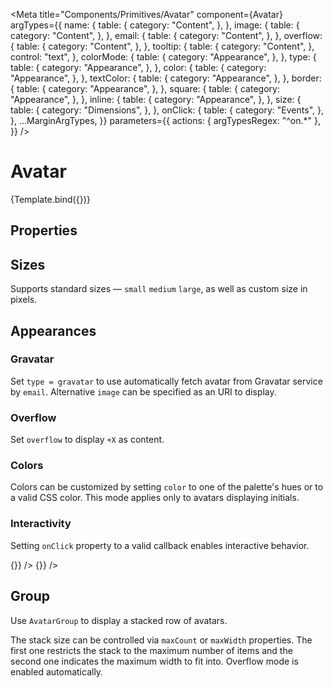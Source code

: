 
<Meta
  title="Components/Primitives/Avatar"
  component={Avatar}
  argTypes={{
    name: {
      table: {
        category: "Content",
      },
    },
    image: {
      table: {
        category: "Content",
      },
    },
    email: {
      table: {
        category: "Content",
      },
    },
    overflow: {
      table: {
        category: "Content",
      },
    },
    tooltip: {
      table: {
        category: "Content",
      },
      control: "text",
    },
    colorMode: {
      table: {
        category: "Appearance",
      },
    },
    type: {
      table: {
        category: "Appearance",
      },
    },
    color: {
      table: {
        category: "Appearance",
      },
    },
    textColor: {
      table: {
        category: "Appearance",
      },
    },
    border: {
      table: {
        category: "Appearance",
      },
    },
    square: {
      table: {
        category: "Appearance",
      },
    },
    inline: {
      table: {
        category: "Appearance",
      },
    },
    size: {
      table: {
        category: "Dimensions",
      },
    },
    onClick: {
      table: {
        category: "Events",
      },
    },
    ...MarginArgTypes,
  }}
  parameters={{
    actions: { argTypesRegex: "^on.*" },
  }}
/>


# Avatar

<Description of={Avatar} />

<Canvas withSource="none">
  <Story name="Basic" args={{ name: "Oleg Grodzevich" }}>
    {Template.bind({})}
  </Story>
</Canvas>

## Properties

<ArgsTable story="Basic" />

## Sizes

Supports standard sizes — `small` `medium` `large`, as well as custom size in pixels.

<Canvas>
  <Story
    name="Sizes"
    parameters={{
      backgrounds: {
        default: "dark",
      },
    }}>
    <Avatar inline name="Oleg Grodzevich" size="small" />
    <Avatar inline name="Oleg Grodzevich" marginLeft={16} size="default" />
    <Avatar inline name="Oleg Grodzevich" marginLeft={16} size="large" />
    <Avatar inline name="Oleg Grodzevich" marginLeft={16} size={64} />
    <Avatar inline name="Oleg Grodzevich" marginLeft={16} size="small" square />
    <Avatar inline name="Oleg Grodzevich" marginLeft={16} size="default" square />
    <Avatar inline name="Oleg Grodzevich" marginLeft={16} size="large" square />
    <Avatar inline name="Oleg Grodzevich" marginLeft={16} size={64} square />
  </Story>
</Canvas>

## Appearances

### Gravatar

Set `type = gravatar` to use automatically fetch avatar from Gravatar service by `email`.
Alternative `image` can be specified as an URI to display.

<Canvas>
  <Story
    name="Gravatar"
    parameters={{
      backgrounds: {
        default: "dark",
      },
    }}>
    <Avatar type="gravatar" email="oleg.grodzevich@gmail.com" inline />
    <Avatar
      type="gravatar"
      email="oleg.grodzevich@gmail.com"
      inline
      marginLeft={16}
      size="large"
      tooltip="Oleg Grodzevich"
    />
    <Avatar type="gravatar" email="oleg.grodzevich@gmail.com" inline marginLeft={16} square />
    <Avatar
      type="gravatar"
      email="oleg.grodzevich@gmail.com"
      inline
      marginLeft={16}
      size="large"
      tooltip="Oleg Grodzevich"
      square
    />
  </Story>
</Canvas>

### Overflow

Set `overflow` to display `+X` as content.

<Canvas>
  <Story
    name="Overflow"
    parameters={{
      backgrounds: {
        default: "dark",
      },
    }}>
    <Avatar overflow={8} inline size="small" />
    <Avatar overflow={8} inline size="medium" marginLeft={16} />
    <Avatar overflow={8} inline size="large" marginLeft={16} />
    <Avatar overflow={8} inline size="small" marginLeft={16} square />
    <Avatar overflow={8} inline size="medium" marginLeft={16} square />
    <Avatar overflow={8} inline size="large" marginLeft={16} square />
  </Story>
</Canvas>

### Colors

Colors can be customized by setting `color` to one of the palette's hues or to a valid CSS color.
This mode applies only to avatars displaying initials.

<Canvas>
  <Story name="Colors">
    <Avatar name="Oleg Grodzevich" inline size="large" color="red" />
    <Avatar name="Oleg Grodzevich" inline size="large" marginLeft={16} color="orange" />
    <Avatar name="Oleg Grodzevich" inline size="large" marginLeft={16} color="yellow" />
    <Avatar name="Oleg Grodzevich" inline size="large" marginLeft={16} color="green" />
    <Avatar name="Oleg Grodzevich" inline size="large" marginLeft={16} color="teal" />
    <Avatar name="Oleg Grodzevich" inline size="large" marginLeft={16} color="blue" />
    <Avatar name="Oleg Grodzevich" inline size="large" marginLeft={16} color="indigo" />
    <Avatar name="Oleg Grodzevich" inline size="large" marginLeft={16} color="purple" />
    <Avatar
      name="Oleg Grodzevich"
      inline
      size="large"
      marginLeft={16}
      color="linear-gradient(45deg, #3B00B1, #A99BFF)"
    />
  </Story>
</Canvas>

### Interactivity

Setting `onClick` property to a valid callback enables interactive behavior.

<Canvas>
  <Story name="Interactivity">
    <Avatar name="Oleg Grodzevich" inline size="large" onClick={() => {}} />
    <Avatar name="Oleg Grodzevich" inline size="large" marginLeft={16} color="orange" onClick={() => {}} />
  </Story>
</Canvas>

## Group

Use `AvatarGroup` to display a stacked row of avatars.

<Canvas>
  <Story name="Group">
    <AvatarGroup size="small">
      <Avatar type="gravatar" email="oleg.grodzevich@gmail.com" />
      <Avatar name="Oleg Grodzevich" />
      <Avatar name="Iryna Zolotarenko" color="red" />
      <Avatar name="Alice" color="green" />
      <Avatar name="Bob" color="blue" />
    </AvatarGroup>
    <AvatarGroup size="medium" marginTop={16}>
      <Avatar type="gravatar" email="oleg.grodzevich@gmail.com" />
      <Avatar name="Oleg Grodzevich" />
      <Avatar name="Iryna Zolotarenko" color="red" />
      <Avatar name="Alice" color="green" />
      <Avatar name="Bob" color="blue" />
    </AvatarGroup>
    <AvatarGroup size="large" marginTop={16}>
      <Avatar type="gravatar" email="oleg.grodzevich@gmail.com" />
      <Avatar name="Oleg Grodzevich" />
      <Avatar name="Iryna Zolotarenko" color="red" />
      <Avatar name="Alice" color="green" />
      <Avatar name="Bob" color="blue" />
    </AvatarGroup>
  </Story>
</Canvas>

The stack size can be controlled via `maxCount` or `maxWidth` properties. The first one restricts the stack to the maximum number of items and the second one indicates the maximum width to fit into. Overflow mode is enabled automatically.

<Canvas>
  <Story name="Group Overflow">
    <AvatarGroup size="large" maxCount={3}>
      <Avatar type="gravatar" email="oleg.grodzevich@gmail.com" />
      <Avatar name="Oleg Grodzevich" />
      <Avatar name="Iryna Zolotarenko" color="red" />
      <Avatar name="Alice" color="green" />
      <Avatar name="Bob" color="blue" />
    </AvatarGroup>
    <AvatarGroup size="large" maxWidth={150} marginTop={16}>
      <Avatar type="gravatar" email="oleg.grodzevich@gmail.com" />
      <Avatar name="Oleg Grodzevich" />
      <Avatar name="Iryna Zolotarenko" color="red" />
      <Avatar name="Alice" color="green" />
      <Avatar name="Bob" color="blue" />
    </AvatarGroup>
  </Story>
</Canvas>
